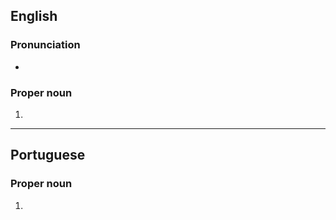 {{also|fortaleza}}
==English==

===Pronunciation===
* {{IPA|en|/fɔɹtəˈleɪzə/}}

===Proper noun===
{{en-proper noun}}

# {{place:Brazil/state capital|en|state=Ceará}}

----

==Portuguese==

===Proper noun===
{{pt-proper noun|f}}

# {{place:Brazil/state capital|pt|Fortaleza|state=Ceará}}